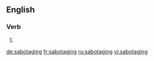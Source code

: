 
==English==

===Verb===
{{head|en}}

# {{present participle of|sabotage|lang=en}}

[[de:sabotaging]]
[[fr:sabotaging]]
[[ru:sabotaging]]
[[vi:sabotaging]]